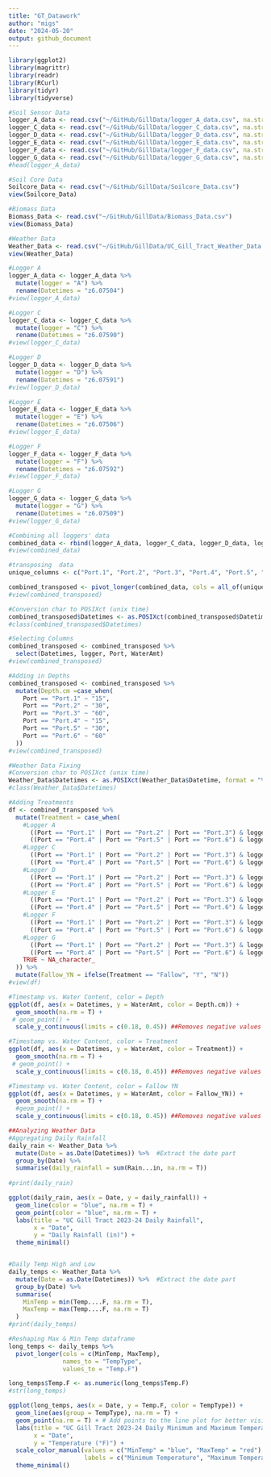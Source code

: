 ```yaml
---
title: "GT_Datawork"
author: "migs" 
date: "2024-05-20"
output: github_document
---
```


```r
library(ggplot2)
library(magrittr)
library(readr)
library(RCurl)
library(tidyr)
library(tidyverse)
```


```r
#Soil Sensor Data
logger_A_data <- read.csv("~/GitHub/GillData/logger_A_data.csv", na.strings="#N/A")
logger_C_data <- read.csv("~/GitHub/GillData/logger_C_data.csv", na.strings="#N/A")
logger_D_data <- read.csv("~/GitHub/GillData/logger_D_data.csv", na.strings="#N/A")
logger_E_data <- read.csv("~/GitHub/GillData/logger_E_data.csv", na.strings="#N/A")
logger_F_data <- read.csv("~/GitHub/GillData/logger_F_data.csv", na.strings="#N/A")
logger_G_data <- read.csv("~/GitHub/GillData/logger_G_data.csv", na.strings="#N/A")
#head(logger_A_data)

#Soil Core Data
Soilcore_Data <- read.csv("~/GitHub/GillData/Soilcore_Data.csv")
view(Soilcore_Data)

#Biomass Data
Biomass_Data <- read.csv("~/GitHub/GillData/Biomass_Data.csv")
view(Biomass_Data)

#Weather Data
Weather_Data <- read.csv("~/GitHub/GillData/UC_Gill_Tract_Weather_Data.csv")
view(Weather_Data)
```

```r
#Logger A
logger_A_data <- logger_A_data %>% 
  mutate(logger = "A") %>% 
  rename(Datetimes = "z6.07504")
#view(logger_A_data)

#Logger C
logger_C_data <- logger_C_data %>% 
  mutate(logger = "C") %>% 
  rename(Datetimes = "z6.07590")
#view(logger_C_data)

#Logger D
logger_D_data <- logger_D_data %>% 
  mutate(logger = "D") %>% 
  rename(Datetimes = "z6.07591")
#view(logger_D_data)

#Logger E
logger_E_data <- logger_E_data %>% 
  mutate(logger = "E") %>% 
  rename(Datetimes = "z6.07506")
#view(logger_E_data)

#Logger F
logger_F_data <- logger_F_data %>% 
  mutate(logger = "F") %>% 
  rename(Datetimes = "z6.07592")
#view(logger_F_data)

#Logger G
logger_G_data <- logger_G_data %>% 
  mutate(logger = "G") %>% 
  rename(Datetimes = "z6.07509")
#view(logger_G_data)

#Combining all loggers' data
combined_data <- rbind(logger_A_data, logger_C_data, logger_D_data, logger_E_data, logger_F_data, logger_G_data)
#view(combined_data)
```

```r
#transposing  data
unique_columns <- c("Port.1", "Port.2", "Port.3", "Port.4", "Port.5", "Port.6")

combined_transposed <- pivot_longer(combined_data, cols = all_of(unique_columns), names_to = "Port", values_to = "WaterAmt")
#view(combined_transposed)

#Conversion char to POSIXct (unix time)
combined_transposed$Datetimes <- as.POSIXct(combined_transposed$Datetimes, format = "%m/%d/%y %H:%M", tz = "")
#class(combined_transposed$Datetimes)

#Selecting Columns
combined_transposed <- combined_transposed %>% 
  select(Datetimes, logger, Port, WaterAmt)
#view(combined_transposed)

#Adding in Depths
combined_transposed <- combined_transposed %>% 
  mutate(Depth.cm =case_when(
    Port == "Port.1" ~ "15",
    Port == "Port.2" ~ "30",
    Port == "Port.3" ~ "60",
    Port == "Port.4" ~ "15",
    Port == "Port.5" ~ "30",
    Port == "Port.6" ~ "60"
  ))
#view(combined_transposed)

#Weather Data Fixing
#Conversion char to POSIXct (unix time)
Weather_Data$Datetimes <- as.POSIXct(Weather_Data$Datetime, format = "%m/%d/%y %H:%M", tz = "")
#class(Weather_Data$Datetimes)

```

```r
#Adding Treatments
df <- combined_transposed %>% 
  mutate(Treatment = case_when(
    #Logger A
      ((Port == "Port.1" | Port == "Port.2" | Port == "Port.3") & logger == "A") ~ "Rye-Radish",
      ((Port == "Port.4" | Port == "Port.5" | Port == "Port.6") & logger == "A") ~ "Rye-Vetch",
    #Logger C
      ((Port == "Port.1" | Port == "Port.2" | Port == "Port.3") & logger == "C") ~ "Fallow",
      ((Port == "Port.4" | Port == "Port.5" | Port == "Port.6") & logger == "C") ~ "4-seed",
    #Logger D
      ((Port == "Port.1" | Port == "Port.2" | Port == "Port.3") & logger == "D") ~ "Rye Mono",
      ((Port == "Port.4" | Port == "Port.5" | Port == "Port.6") & logger == "D") ~ "Rye-vetch",    
    #Logger E
      ((Port == "Port.1" | Port == "Port.2" | Port == "Port.3") & logger == "E") ~ "Rye-Vetch",
      ((Port == "Port.4" | Port == "Port.5" | Port == "Port.6") & logger == "E") ~ "Fallow",    
    #Logger F
      ((Port == "Port.1" | Port == "Port.2" | Port == "Port.3") & logger == "F") ~ "4-seed",
      ((Port == "Port.4" | Port == "Port.5" | Port == "Port.6") & logger == "F") ~ "Rye Mono",
    #Logger G
      ((Port == "Port.1" | Port == "Port.2" | Port == "Port.3") & logger == "G") ~ "4-seed",
      ((Port == "Port.4" | Port == "Port.5" | Port == "Port.6") & logger == "G") ~ "Fallow",
    TRUE ~ NA_character_
  )) %>% 
  mutate(Fallow_YN = ifelse(Treatment == "Fallow", "Y", "N"))
#view(df)
```


```r
#Timestamp vs. Water Content, color = Depth
ggplot(df, aes(x = Datetimes, y = WaterAmt, color = Depth.cm)) +
  geom_smooth(na.rm = T) + 
 # geom_point() +
  scale_y_continuous(limits = c(0.18, 0.45)) ##Removes negative values from calibration

#Timestamp vs. Water Content, color = Treatment
ggplot(df, aes(x = Datetimes, y = WaterAmt, color = Treatment)) +
  geom_smooth(na.rm = T) + 
 # geom_point() +
  scale_y_continuous(limits = c(0.18, 0.45)) ##Removes negative values from calibration

#Timestamp vs. Water Content, color = Fallow YN
ggplot(df, aes(x = Datetimes, y = WaterAmt, color = Fallow_YN)) +
  geom_smooth(na.rm = T) + 
  #geom_point() +
  scale_y_continuous(limits = c(0.18, 0.45)) ##Removes negative values from calibration
```

```r
##Analyzing Weather Data
#Aggregating Daily Rainfall
daily_rain <- Weather_Data %>% 
  mutate(Date = as.Date(Datetimes)) %>%  #Extract the date part
  group_by(Date) %>% 
  summarise(daily_rainfall = sum(Rain...in, na.rm = T))
  
#print(daily_rain)

ggplot(daily_rain, aes(x = Date, y = daily_rainfall)) +
  geom_line(color = "blue", na.rm = T) +
  geom_point(color = "blue", na.rm = T) +
  labs(title = "UC Gill Tract 2023-24 Daily Rainfall",
       x = "Date",
       y = "Daily Rainfall (in)") +
  theme_minimal()


#Daily Temp High and Low
daily_temps <- Weather_Data %>% 
  mutate(Date = as.Date(Datetimes)) %>%  #Extract the date part
  group_by(Date) %>% 
  summarise(
    MinTemp = min(Temp....F, na.rm = T),
    MaxTemp = max(Temp....F, na.rm = T)
  )
#print(daily_temps)

#Reshaping Max & Min Temp dataframe
long_temps <- daily_temps %>% 
  pivot_longer(cols = c(MinTemp, MaxTemp),
               names_to = "TempType",
               values_to = "Temp.F")

long_temps$Temp.F <- as.numeric(long_temps$Temp.F)
#str(long_temps)

ggplot(long_temps, aes(x = Date, y = Temp.F, color = TempType)) +
  geom_line(aes(group = TempType), na.rm = T) +
  geom_point(na.rm = T) + # Add points to the line plot for better visibility
  labs(title = "UC Gill Tract 2023-24 Daily Minimum and Maximum Temperatures",
       x = "Date",
       y = "Temperature (°F)") +
  scale_color_manual(values = c("MinTemp" = "blue", "MaxTemp" = "red"),
                     labels = c("Minimum Temperature", "Maximum Temperature")) +
  theme_minimal()


```